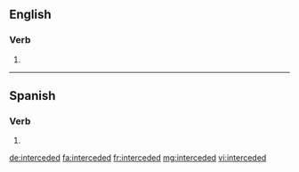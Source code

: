 ==English==

===Verb===
{{head|en}}

# {{en-past of|intercede}}

----

==Spanish==
 
===Verb===
{{es-verb-form|interceder}}
 
# {{es-verb form of|region=Spain|ending=er|mood=imperative|sense=affirmative|pers=2|formal=no|number=plural|interceder}}

[[de:interceded]]
[[fa:interceded]]
[[fr:interceded]]
[[mg:interceded]]
[[vi:interceded]]